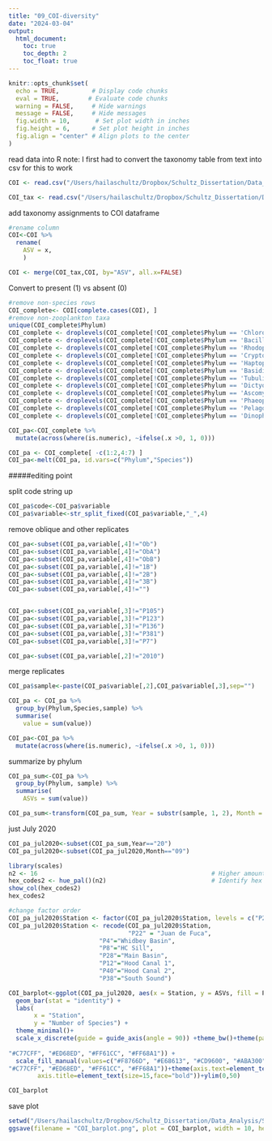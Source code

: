 ```yaml
---
title: "09_COI-diversity"
date: "2024-03-04"
output:
  html_document:
    toc: true
    toc_depth: 2
    toc_float: true
---
```

```r
knitr::opts_chunk$set(
  echo = TRUE,         # Display code chunks
  eval = TRUE,        # Evaluate code chunks
  warning = FALSE,     # Hide warnings
  message = FALSE,     # Hide messages
  fig.width = 10,       # Set plot width in inches
  fig.height = 6,      # Set plot height in inches
  fig.align = "center" # Align plots to the center
)
```

read data into R
note: I first had to convert the taxonomy table from text into csv for this to work
```r
COI <- read.csv("/Users/hailaschultz/Dropbox/Schultz_Dissertation/Data_Analysis/Schultz_dissertation-2/data/Barcode_2018-2020/ASV_count_tables/COI_ASVs_counts.tsv", sep = "\t")

COI_tax <- read.csv("/Users/hailaschultz/Dropbox/Schultz_Dissertation/Data_Analysis/Schultz_dissertation-2/data/Barcode_2018-2020/ASV2Taxonomy_Tables/RV_COI_asvTaxonomyTable.csv")
```

add taxonomy assignments to COI dataframe
```r
#rename column
COI<-COI %>% 
  rename(
    ASV = x,
    )

COI <- merge(COI_tax,COI, by="ASV", all.x=FALSE)
```

Convert to present (1) vs absent (0)
```r
#remove non-species rows
COI_complete<- COI[complete.cases(COI), ]
#remove non-zooplankton taxa
unique(COI_complete$Phylum)
COI_complete <- droplevels(COI_complete[!COI_complete$Phylum == 'Chlorophyta',])
COI_complete <- droplevels(COI_complete[!COI_complete$Phylum == 'Bacillariophyta',])
COI_complete <- droplevels(COI_complete[!COI_complete$Phylum == 'Rhodophyta',])
COI_complete <- droplevels(COI_complete[!COI_complete$Phylum == 'Cryptophyceae__p',])
COI_complete <- droplevels(COI_complete[!COI_complete$Phylum == 'Haptophyta',])
COI_complete <- droplevels(COI_complete[!COI_complete$Phylum == 'Basidiomycota',])
COI_complete <- droplevels(COI_complete[!COI_complete$Phylum == 'Tubulinea',])
COI_complete <- droplevels(COI_complete[!COI_complete$Phylum == 'Dictyochophyceae__p',])
COI_complete <- droplevels(COI_complete[!COI_complete$Phylum == 'Ascomycota',])
COI_complete <- droplevels(COI_complete[!COI_complete$Phylum == 'Phaeophyceae__p',])
COI_complete <- droplevels(COI_complete[!COI_complete$Phylum == 'Pelagophyceae__p',])
COI_complete <- droplevels(COI_complete[!COI_complete$Phylum == 'Dinophyceae__p',])

COI_pa<-COI_complete %>%
  mutate(across(where(is.numeric), ~ifelse(.x >0, 1, 0)))

```

```r
COI_pa <- COI_complete[ -c(1:2,4:7) ]
COI_pa<-melt(COI_pa, id.vars=c("Phylum","Species"))
```


#####editing point

split code string up
```r
COI_pa$code<-COI_pa$variable
COI_pa$variable<-str_split_fixed(COI_pa$variable,"_",4)
```

remove oblique and other replicates
```r
COI_pa<-subset(COI_pa,variable[,4]!="Ob")
COI_pa<-subset(COI_pa,variable[,4]!="ObA")
COI_pa<-subset(COI_pa,variable[,4]!="ObB")
COI_pa<-subset(COI_pa,variable[,4]!="1B")
COI_pa<-subset(COI_pa,variable[,4]!="2B")
COI_pa<-subset(COI_pa,variable[,4]!="3B")
COI_pa<-subset(COI_pa,variable[,4]!="")


COI_pa<-subset(COI_pa,variable[,3]!="P105")
COI_pa<-subset(COI_pa,variable[,3]!="P123")
COI_pa<-subset(COI_pa,variable[,3]!="P136")
COI_pa<-subset(COI_pa,variable[,3]!="P381")
COI_pa<-subset(COI_pa,variable[,3]!="P7")

COI_pa<-subset(COI_pa,variable[,2]!="2010")
```

merge replicates
```r
COI_pa$sample<-paste(COI_pa$variable[,2],COI_pa$variable[,3],sep="")

COI_pa <- COI_pa %>%
  group_by(Phylum,Species,sample) %>%
  summarise(
    value = sum(value))

COI_pa<-COI_pa %>%
  mutate(across(where(is.numeric), ~ifelse(.x >0, 1, 0)))
```

summarize by phylum
```r
COI_pa_sum<-COI_pa %>%
  group_by(Phylum, sample) %>%
  summarise(
    ASVs = sum(value))
```

```r
COI_pa_sum<-transform(COI_pa_sum, Year = substr(sample, 1, 2), Month = substr(sample, 3, 4),Station=substr(sample, 5,7))
```
just July 2020
```r
COI_pa_jul2020<-subset(COI_pa_sum,Year=="20")
COI_pa_jul2020<-subset(COI_pa_jul2020,Month=="09")
```


```r
library(scales)
n2 <- 16                                                # Higher amount of hex colors
hex_codes2 <- hue_pal()(n2)                             # Identify hex codes
show_col(hex_codes2)   
hex_codes2
```

```r
#change factor order
COI_pa_jul2020$Station <- factor(COI_pa_jul2020$Station, levels = c("P22", "P4", "P8","P28","P12","P40","P38"))
COI_pa_jul2020$Station <- recode(COI_pa_jul2020$Station, 
                                 "P22" = "Juan de Fuca",
                         "P4"="Whidbey Basin",
                         "P8"="HC Sill",
                         "P28"="Main Basin",
                         "P12"="Hood Canal 1",
                         "P40"="Hood Canal 2",
                         "P38"="South Sound")

```

```r

COI_barplot<-ggplot(COI_pa_jul2020, aes(x = Station, y = ASVs, fill = Phylum)) +
  geom_bar(stat = "identity") +
  labs(
       x = "Station",
       y = "Number of Species") +
  theme_minimal()+
  scale_x_discrete(guide = guide_axis(angle = 90)) +theme_bw()+theme(panel.grid.major = element_blank(),
                                                                                           panel.grid.minor = element_blank(), axis.line = element_line(colour = "black"))+ scale_colour_manual(values=c("#F8766D", "#E68613", "#CD9600", "#ABA300", "#7CAE00", "#0CB702", "#00BE67", "#00C19A", "#00BFC4", "#00B8E7", "#00A9FF", "#8494FF",
"#C77CFF", "#ED68ED", "#FF61CC", "#FF68A1")) +
  scale_fill_manual(values=c("#F8766D", "#E68613", "#CD9600", "#ABA300", "#7CAE00", "#0CB702", "#00BE67", "#00C19A", "#00BFC4", "#00B8E7", "#00A9FF", "#8494FF",
"#C77CFF", "#ED68ED", "#FF61CC", "#FF68A1"))+theme(axis.text=element_text(size=15),
        axis.title=element_text(size=15,face="bold"))+ylim(0,50)

COI_barplot
```
save plot
```r
setwd("/Users/hailaschultz/Dropbox/Schultz_Dissertation/Data_Analysis/Schultz_dissertation-2/figures")
ggsave(filename = "COI_barplot.png", plot = COI_barplot, width = 10, height = 8, device='png', dpi=700)
```

